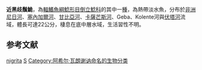 {{Speciesbox 
| taxon = Synodontis nigrita
| authority = [[Achille_Valenciennes|Valenciennes]], 1840
| image = Synodontis nigrita.jpg
| status = LC
| status_system= IUCN3.1
| synonyms = *''Hemisynodontis nigrita'', Valenciennes, 1840
*''Synodontis negrita'', Valenciennes, 1840
*''Synodontis ornatus'', Pappenheim, 1914
}}

'''近黑歧鬚鮠'''，為[[輻鰭魚綱|輻鰭魚綱]][[鯰形目|鯰形目]][[倒立鯰科|倒立鯰科]]的其中一[[種|種]]，為熱帶淡水魚，分布於[[非洲|非洲]][[尼日河|尼日河]]、[[塞內加爾河|塞內加爾河]]、[[甘比亞河|甘比亞河]]、[[卡薩芒斯河|卡薩芒斯河]]、Geba、Kolente河與[[伏塔河|伏塔河]]流域，體長可達22公分，棲息在底中層水域，生活習性不明。

==参考文献==
{{reflist}}
{{Taxonbar}}

[[Category:歧鬚鮠屬|nigrita]]
[[Category:1840年描述的魚類|S]]
[[Category:阿希尔·瓦朗谢讷命名的生物分类|Category:阿希尔·瓦朗谢讷命名的生物分类]]